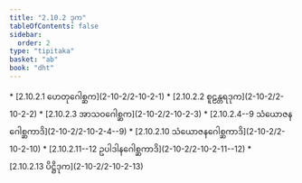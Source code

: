 ```yaml
---
title: "2.10.2 ဒုက"
tableOfContents: false
sidebar:
  order: 2
type: "tipitaka"
basket: "ab"
book: "dht"
---
```



<DynamicBreadcrumb />



<TableOfContents book="dht" section="2.10.2">
* [2.10.2.1 ဟေတုဂေါစ္ဆက](2-10-2/2-10-2-1)
* [2.10.2.2 စူဠန္တရဒုက](2-10-2/2-10-2-2)
* [2.10.2.3 အာသဝဂေါစ္ဆက](2-10-2/2-10-2-3)
* [2.10.2.4--9 သံယောဇနဂေါစ္ဆကာဒိ](2-10-2/2-10-2-4--9)
* [2.10.2.10 သံယောဇနဂေါစ္ဆကာဒိ](2-10-2/2-10-2-10)
* [2.10.2.11--12 ဥပါဒါနဂေါစ္ဆကာဒိ](2-10-2/2-10-2-11--12)
* [2.10.2.13 ပိဋ္ဌိဒုက](2-10-2/2-10-2-13)
</TableOfContents>